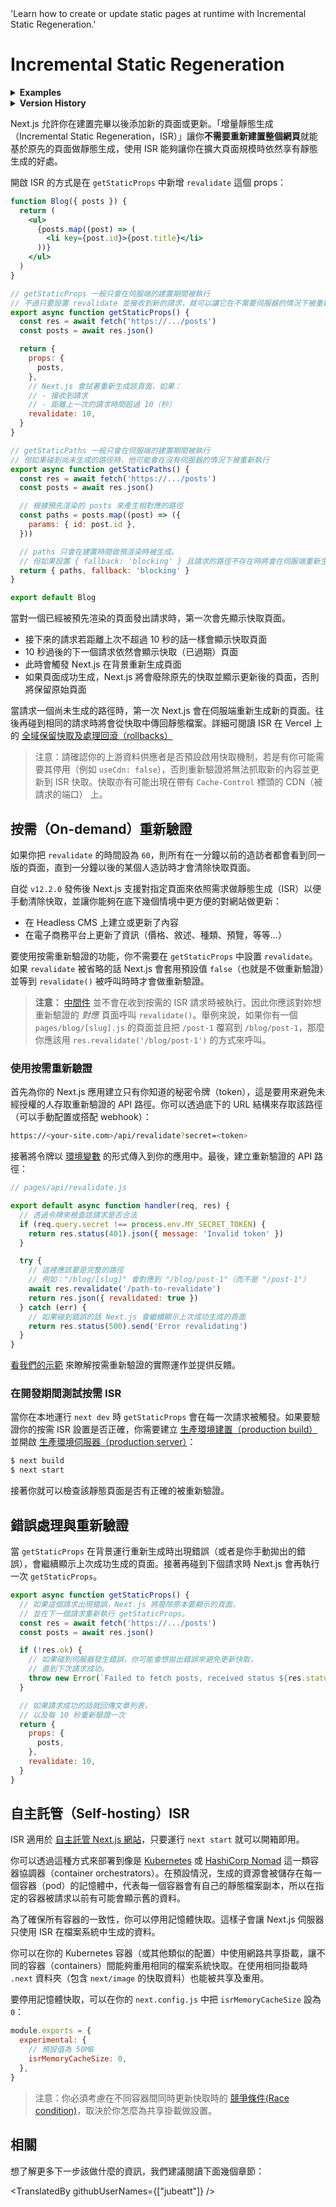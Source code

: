 <PageMeta>
   'Learn how to create or update static pages at runtime with Incremental Static Regeneration.'
</PageMeta>

# Incremental Static Regeneration

<details>
  <summary><b>Examples</b></summary>
  <ul>
    <li><a href="https://nextjs.org/commerce">Next.js Commerce</a></li>
    <li><a href="https://reactions-demo.vercel.app/">GitHub Reactions Demo</a></li>
    <li><a href="https://static-tweet.vercel.app/">Static Tweet Demo</a></li>
  </ul>
</details>

<details>
  <summary><b>Version History</b></summary>

| Version   | Changes                                                                                 |
| --------- | --------------------------------------------------------------------------------------- |
| `v12.2.0` | On-Demand ISR is stable                                                                 |
| `v12.1.0` | On-Demand ISR added (beta).                                                             |
| `v12.0.0` | [Bot-aware ISR fallback](https://nextjs.org/blog/next-12#bot-aware-isr-fallback) added. |
| `v9.5.0`  | Base Path added.                                                                        |

</details>

Next.js 允許你在建置完畢以後添加新的頁面或更新。「增量靜態生成（Incremental Static Regeneration，ISR）」讓你**不需要重新建置整個網頁**就能基於原先的頁面做靜態生成，使用 ISR 能夠讓你在擴大頁面規模時依然享有靜態生成的好處。

開啟 ISR 的方式是在 `getStaticProps` 中新增 `revalidate` 這個 props：

```jsx
function Blog({ posts }) {
  return (
    <ul>
      {posts.map((post) => (
        <li key={post.id}>{post.title}</li>
      ))}
    </ul>
  )
}

// getStaticProps 一般只會在伺服端的建置期間被執行
// 不過只要設置 revalidate 並接收到新的請求，就可以讓它在不需要伺服器的情況下被重新執行。
export async function getStaticProps() {
  const res = await fetch('https://.../posts')
  const posts = await res.json()

  return {
    props: {
      posts,
    },
    // Next.js 會試著重新生成該頁面，如果：
    // - 接收到請求
    // - 距離上一次的請求時間超過 10（秒）
    revalidate: 10,
  }
}

// getStaticPaths 一般只會在伺服端的建置期間被執行
// 但如果碰到尚未生成的路徑時，他可能會在沒有伺服器的情況下被重新執行
export async function getStaticPaths() {
  const res = await fetch('https://.../posts')
  const posts = await res.json()

  // 根據預先渲染的 posts 來產生相對應的路徑
  const paths = posts.map((post) => ({
    params: { id: post.id },
  }))

  // paths 只會在建置時間做預渲染時被生成。
  // 但如果設置 { fallback: 'blocking' } 且請求的路徑不存在時將會在伺服端重新生成
  return { paths, fallback: 'blocking' }
}

export default Blog
```

當對一個已經被預先渲染的頁面發出請求時，第一次會先顯示快取頁面。

- 接下來的請求若距離上次不超過 10 秒的話一樣會顯示快取頁面
- 10 秒過後的下一個請求依然會顯示快取（已過期）頁面
- 此時會觸發 Next.js 在背景重新生成頁面
- 如果頁面成功生成，Next.js 將會廢除原先的快取並顯示更新後的頁面，否則將保留原始頁面

當請求一個尚未生成的路徑時，第一次 Next.js 會在伺服端重新生成新的頁面。往後再碰到相同的請求時將會從快取中傳回靜態檔案。詳細可閱讀 ISR 在 Vercel 上的 [全域保留快取及處理回滾（rollbacks）](https://vercel.com/docs/concepts/next.js/incremental-static-regeneration?utm_source=next-site&utm_medium=docs&utm_campaign=next-website)

> 注意：請確認你的上游資料供應者是否預設啟用快取機制，若是有你可能需要其停用（例如 `useCdn: false`），否則重新驗證將無法抓取新的內容並更新到 ISR 快取。快取亦有可能出現在帶有 `Cache-Control` 標頭的 CDN（被請求的端口） 上。

## 按需（On-demand）重新驗證

如果你把 `revalidate` 的時間設為 `60`，則所有在一分鐘以前的造訪者都會看到同一版的頁面，直到一分鐘以後的某個人造訪時才會清除快取頁面。

自從 `v12.2.0` 發佈後 Next.js 支援對指定頁面來依照需求做靜態生成（ISR）以便手動清除快取，並讓你能夠在底下幾個情境中更方便的對網站做更新：

- 在 Headless CMS 上建立或更新了內容
- 在電子商務平台上更新了資訊（價格、敘述、種類、預覽，等等...）

要使用按需重新驗證的功能，你不需要在 `getStaticProps` 中設置 `revalidate`。如果 `revalidate` 被省略的話 Next.js 會套用預設值 `false`（也就是不做重新驗證）並等到 `revalidate()` 被呼叫時時才會做重新驗證。

> **注意：** [中間件](/docs/advanced-features/middleware) 並不會在收到按需的 ISR 請求時被執行。因此你應該對妳想重新驗證的 _對應_ 頁面呼叫 `revalidate()`。舉例來說，如果你有一個 `pages/blog/[slug].js` 的頁面並且把 `/post-1` 覆寫到 `/blog/post-1`，那麼你應該用 `res.revalidate('/blog/post-1')` 的方式來呼叫。

### 使用按需重新驗證

首先為你的 Next.js 應用建立只有你知道的秘密令牌（token），這是要用來避免未經授權的人存取重新驗證的 API 路徑。你可以透過底下的 URL 結構來存取該路徑（可以手動配置或搭配 webhook）：

```bash
https://<your-site.com>/api/revalidate?secret=<token>
```

接著將令牌以 [環境變數](/docs/basic-features/environment-variables) 的形式傳入到你的應用中。最後，建立重新驗證的 API 路徑：

```jsx
// pages/api/revalidate.js

export default async function handler(req, res) {
  // 透過令牌來檢查該請求是否合法
  if (req.query.secret !== process.env.MY_SECRET_TOKEN) {
    return res.status(401).json({ message: 'Invalid token' })
  }

  try {
    // 這裡應該要是完整的路徑
    // 例如："/blog/[slug]" 會對應到 "/blog/post-1"（而不是 "/post-1"）
    await res.revalidate('/path-to-revalidate')
    return res.json({ revalidated: true })
  } catch (err) {
    // 如果碰到錯誤的話 Next.js 會繼續顯示上次成功生成的頁面
    return res.status(500).send('Error revalidating')
  }
}
```

[看我們的示範](https://on-demand-isr.vercel.app) 來瞭解按需重新驗證的實際運作並提供反饋。

### 在開發期間測試按需 ISR

當你在本地運行 `next dev` 時 `getStaticProps` 會在每一次請求被觸發。如果要驗證你的按需 ISR 設置是否正確，你需要建立 [生產環境建置（production build）](/docs/api-reference/cli#build) 並開啟 [生產環境伺服器（production server）](/docs/api-reference/cli#production)：

```bash
$ next build
$ next start
```

接著你就可以檢查該靜態頁面是否有正確的被重新驗證。

## 錯誤處理與重新驗證

當 `getStaticProps` 在背景運行重新生成時出現錯誤（或者是你手動拋出的錯誤），會繼續顯示上次成功生成的頁面。接著再碰到下個請求時 Next.js 會再執行一次 `getStaticProps`。

```jsx
export async function getStaticProps() {
  // 如果這個請求出現錯誤，Next.js 將廢除原本要顯示的頁面，
  // 並在下一個請求重新執行 getStaticProps。
  const res = await fetch('https://.../posts')
  const posts = await res.json()

  if (!res.ok) {
    // 如果碰到伺服器發生錯誤，你可能會想拋出錯誤來避免更新快取，
    // 直到下次請求成功。
    throw new Error(`Failed to fetch posts, received status ${res.status}`)
  }

  // 如果請求成功的話就回傳文章列表，
  // 以及每 10 秒重新驗證一次
  return {
    props: {
      posts,
    },
    revalidate: 10,
  }
}
```

## 自主託管（Self-hosting）ISR

ISR 適用於 [自主託管 Next.js 網站](/docs/deployment.md#self-hosting)，只要運行 `next start` 就可以開箱即用。

你可以透過這種方式來部署到像是 [Kubernetes](https://kubernetes.io/) 或 [HashiCorp Nomad](https://www.nomadproject.io/) 這一類容器協調器（container orchestrators）。在預設情況，生成的資源會被儲存在每一個容器（pod）的記憶體中，代表每一個容器會有自己的靜態檔案副本，所以在指定的容器被請求以前有可能會顯示舊的資料。

為了確保所有容器的一致性，你可以停用記憶體快取。這樣子會讓 Next.js 伺服器只使用 ISR 在檔案系統中生成的資料。

你可以在你的 Kubernetes 容器（或其他類似的配置）中使用網路共享掛載，讓不同的容器（containers）間能夠重用相同的檔案系統快取。在使用相同掛載時 `.next` 資料夾（包含 `next/image` 的快取資料）也能被共享及重用。

要停用記憶體快取，可以在你的 `next.config.js` 中把 `isrMemoryCacheSize` 設為 `0`：

```js
module.exports = {
  experimental: {
    // 預設值為 50MB
    isrMemoryCacheSize: 0,
  },
}
```

> 注意：你必須考慮在不同容器間同時更新快取時的 [競爭條件(Race condition)](https://zh.wikipedia.org/wiki/%E7%AB%B6%E7%88%AD%E5%8D%B1%E5%AE%B3)，取決於你怎麼為共享掛載做設置。

## 相關

想了解更多下一步該做什麼的資訊，我們建議閱讀下面幾個章節：

<Card
  title="動態路由（Dynamic routing）"
  description="學習關於 Next.js 中的動態態路由與 getStaticPaths"
  url="/docs/basic-features/data-fetching/get-static-paths"
/>

<TranslatedBy githubUserNames={["jubeatt"]} />
